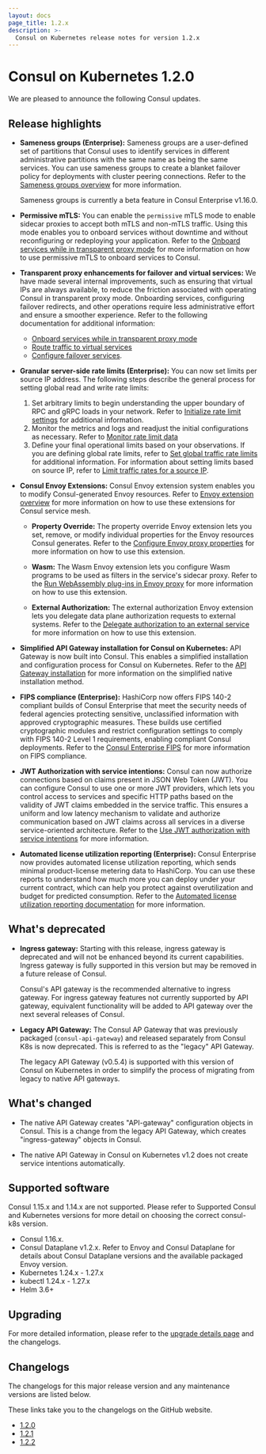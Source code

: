 ```yaml
---
layout: docs
page_title: 1.2.x
description: >-
  Consul on Kubernetes release notes for version 1.2.x
---
```


# Consul on Kubernetes 1.2.0

We are pleased to announce the following Consul updates. 

## Release highlights

- **Sameness groups (Enterprise):** Sameness groups are a user-defined set of partitions that Consul uses to identify services in different administrative partitions with the same name as being the same services. You can use sameness groups to create a blanket failover policy for deployments with cluster peering connections. Refer to the [Sameness groups overview](/consul/docs/link/cluster-peering/usage/create-sameness-groups) for more information.

   <Note> Sameness groups is currently a beta feature in Consul Enterprise v1.16.0. </Note>

- **Permissive mTLS:** You can enable the `permissive` mTLS mode to enable sidecar proxies to accept both mTLS and non-mTLS traffic. Using this mode enables you to onboard services without downtime and without reconfiguring or redeploying your application. Refer to the [Onboard services while in transparent proxy mode](/consul/docs/register/external/permissive-mtls) for more information on how to use permissive mTLS to onboard services to Consul.

- **Transparent proxy enhancements for failover and virtual services:** We have made several internal improvements, such as ensuring that virtual IPs are always available, to reduce the friction associated with operating Consul in transparent proxy mode. Onboarding services, configuring failover redirects, and other operations require less administrative effort and ensure a smoother experience. Refer to the following documentation for additional information: 

    - [Onboard services while in transparent proxy mode](/consul/docs/register/external/permissive-mtls)
    - [Route traffic to virtual services](/consul/docs/k8s/l7-traffic/route-to-virtual-services)
    - [Configure failover services](/consul/docs/k8s/l7-traffic/failover-tproxy).

- **Granular server-side rate limits (Enterprise):** You can now set limits per source IP address. The following steps describe the general process for setting global read and write rate limits:

    1. Set arbitrary limits to begin understanding the upper boundary of RPC and gRPC loads in your network. Refer to [Initialize rate limit settings](/consul/docs/manage-consul/agent-rate-limit/initialize) for additional information.
    1. Monitor the metrics and logs and readjust the initial configurations as necessary. Refer to [Monitor rate limit data](/consul/docs/manage-consul/agent-rate-limit/monitor)
    1. Define your final operational limits based on your observations. If you are defining global rate limits, refer to [Set global traffic rate limits](/consul/docs/manage-consul/agent-rate-limit/set-global) for additional information. For information about setting limits based on source IP, refer to [Limit traffic rates for a source IP](/consul/docs/manage-consul/agent-rate-limit/source-ip-addresses).

- **Consul Envoy Extensions:** Consul Envoy extension system enables you to modify Consul-generated Envoy resources. Refer to [Envoy extension overview](/consul/docs/reference/proxy/envoy-extensions) for more information on how to use these extensions for Consul service mesh.

    - **Property Override:** The property override Envoy extension lets you set, remove, or modify individual properties for the Envoy resources Consul generates. Refer to the [Configure Envoy proxy properties](/consul/docs/reference/proxy/envoy-extensions/usage/property-override) for more information on how to use this extension. 

    - **Wasm:** The Wasm Envoy extension lets you configure Wasm programs to be used as filters in the service's sidecar proxy. Refer to the [Run WebAssembly plug-ins in Envoy proxy](/consul/docs/reference/proxy/envoy-extensions/usage/wasm) for more information on how to use this extension. 

    - **External Authorization:** The external authorization Envoy extension lets you delegate data plane authorization requests to external systems. Refer to the [Delegate authorization to an external service](/consul/docs/reference/proxy/envoy-extensions/usage/ext-authz) for more information on how to use this extension. 

- **Simplified API Gateway installation for Consul on Kubernetes:** API Gateway is now built into Consul. This enables a simplified installation and configuration process for Consul on Kubernetes. Refer to the [API Gateway installation](/consul/docs/connect/gateways/api-gateway/install-k8s) for more information on the simplified native installation method. 

- **FIPS compliance (Enterprise):** HashiCorp now offers FIPS 140-2 compliant builds of Consul Enterprise that meet the security needs of federal agencies protecting sensitive, unclassified information with approved cryptographic measures. These builds use certified cryptographic modules and restrict configuration settings to comply with FIPS 140-2 Level 1 requirements, enabling compliant Consul deployments. Refer to the [Consul Enterprise FIPS](/consul/docs/deploy/server/fips) for more information on FIPS compliance.

- **JWT Authorization with service intentions:** Consul can now authorize connections based on claims present in JSON Web Token (JWT). You can configure Consul to use one or more JWT providers, which lets you control access to services and specific HTTP paths based on the validity of JWT claims embedded in the service traffic. This ensures a uniform and low latency mechanism to validate and authorize communication based on JWT claims across all services in a diverse service-oriented architecture. Refer to the [Use JWT authorization with service intentions](/consul/docs/connect/intentions/jwt-authorization) for more information.

- **Automated license utilization reporting (Enterprise):** Consul Enterprise now provides automated license utilization reporting, which sends minimal product-license metering data to HashiCorp. You can use these reports to understand how much more you can deploy under your current contract, which can help you protect against overutilization and budget for predicted consumption. Refer to the [Automated license utilization reporting documentation](/consul/docs/enterprise/license/automated-entitlement-utilization) for more information. 

## What's deprecated

- **Ingress gateway:** Starting with this release, ingress gateway is deprecated and will not be enhanced beyond its current capabilities. Ingress gateway is fully supported in this version but may be removed in a future release of Consul. 

  Consul's API gateway is the recommended alternative to ingress gateway. For ingress gateway features not currently supported by API gateway, equivalent functionality will be added to API gateway over the next several releases of Consul.

- **Legacy API Gateway:** The Consul AP Gateway that was previously packaged (`consul-api-gateway`) and released separately from Consul K8s is now deprecated. This is referred to as the "legacy" API Gateway.

  The legacy API Gateway (v0.5.4) is supported with this version of Consul on Kubernetes in order to simplify the process of migrating from legacy to native API gateways.

## What's changed

- The native API Gateway creates "API-gateway" configuration objects in Consul. This is a change from the legacy API Gateway, which creates "ingress-gateway" objects in Consul.

- The native API Gateway in Consul on Kubernetes v1.2 does not create service intentions automatically. 

## Supported software

<Note> Consul 1.15.x and 1.14.x are not supported. Please refer to Supported Consul and Kubernetes versions for more detail on choosing the correct consul-k8s version. </Note>

- Consul 1.16.x.
- Consul Dataplane v1.2.x. Refer to Envoy and Consul Dataplane for details about Consul Dataplane versions and the available packaged Envoy version.
- Kubernetes 1.24.x - 1.27.x
- kubectl 1.24.x - 1.27.x
- Helm 3.6+

## Upgrading

For more detailed information, please refer to the [upgrade details page](/consul/docs/upgrade/version-specific) and the changelogs.

## Changelogs

The changelogs for this major release version and any maintenance versions are listed below.

<Note> These links take you to the changelogs on the GitHub website. </Note>

- [1.2.0](https://github.com/hashicorp/consul-k8s/releases/tag/v1.2.0)
- [1.2.1](https://github.com/hashicorp/consul-k8s/releases/tag/v1.2.1)
- [1.2.2](https://github.com/hashicorp/consul-k8s/releases/tag/v1.2.2)
